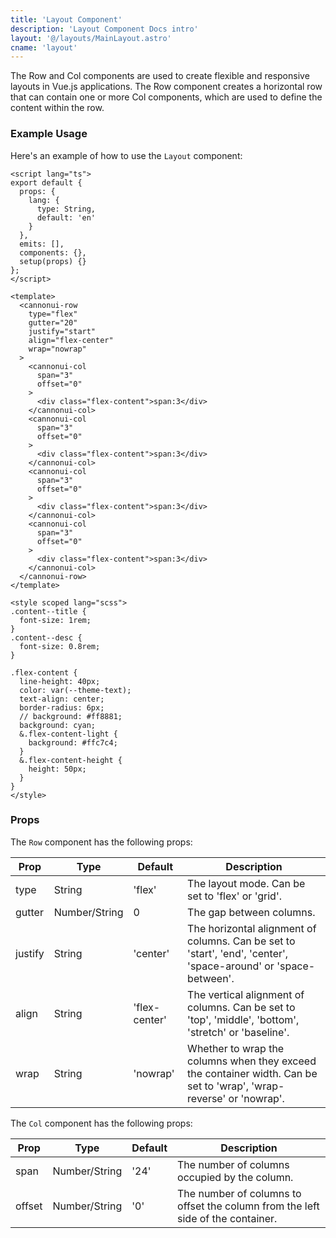 ```yaml
---
title: 'Layout Component'
description: 'Layout Component Docs intro'
layout: '@/layouts/MainLayout.astro'
cname: 'layout'
---
```



The Row and Col components are used to create flexible and responsive layouts in Vue.js applications. The Row component creates a horizontal row that can contain one or more Col components, which are used to define the content within the row.

### Example Usage

<LayoutVue />

Here's an example of how to use the `Layout` component:

```vue
<script lang="ts">
export default {
  props: {
    lang: {
      type: String,
      default: 'en'
    }
  },
  emits: [],
  components: {},
  setup(props) {}
};
</script>

<template>
  <cannonui-row
    type="flex"
    gutter="20"
    justify="start"
    align="flex-center"
    wrap="nowrap"
  >
    <cannonui-col
      span="3"
      offset="0"
    >
      <div class="flex-content">span:3</div>
    </cannonui-col>
    <cannonui-col
      span="3"
      offset="0"
    >
      <div class="flex-content">span:3</div>
    </cannonui-col>
    <cannonui-col
      span="3"
      offset="0"
    >
      <div class="flex-content">span:3</div>
    </cannonui-col>
    <cannonui-col
      span="3"
      offset="0"
    >
      <div class="flex-content">span:3</div>
    </cannonui-col>
  </cannonui-row>
</template>

<style scoped lang="scss">
.content--title {
  font-size: 1rem;
}
.content--desc {
  font-size: 0.8rem;
}

.flex-content {
  line-height: 40px;
  color: var(--theme-text);
  text-align: center;
  border-radius: 6px;
  // background: #ff8881;
  background: cyan;
  &.flex-content-light {
    background: #ffc7c4;
  }
  &.flex-content-height {
    height: 50px;
  }
}
</style>
```

### Props

The `Row` component has the following props:

| Prop    | Type          | Default       | Description                                                                                                         |
| ------- | ------------- | ------------- | ------------------------------------------------------------------------------------------------------------------- |
| type    | String        | 'flex'        | The layout mode. Can be set to 'flex' or 'grid'.                                                                    |
| gutter  | Number/String | 0             | The gap between columns.                                                                                            |
| justify | String        | 'center'      | The horizontal alignment of columns. Can be set to 'start', 'end', 'center', 'space-around' or 'space-between'.     |
| align   | String        | 'flex-center' | The vertical alignment of columns. Can be set to 'top', 'middle', 'bottom', 'stretch' or 'baseline'.                |
| wrap    | String        | 'nowrap'      | Whether to wrap the columns when they exceed the container width. Can be set to 'wrap', 'wrap-reverse' or 'nowrap'. |

The `Col` component has the following props:

| Prop   | Type          | Default | Description                                                                     |
| ------ | ------------- | ------- | ------------------------------------------------------------------------------- |
| span   | Number/String | '24'    | The number of columns occupied by the column.                                   |
| offset | Number/String | '0'     | The number of columns to offset the column from the left side of the container. |
